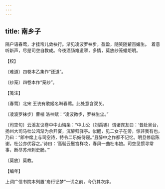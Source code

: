 ```yaml
---
---
---
```

title: 南乡子
---







隔户语春莺，才挂帘儿敛袂行。渐见凌波罗袜步，盈盈，随笑随颦百媚生。　着意听新声，尽是司空自教成。今夜酒肠难道窄，多情，莫放纱笼蜡炬明。





【校】


〔难道〕四卷本乙集作“还道”。

〔纱笼〕四卷本作“笼纱”。





【笺注】


〔春莺〕北宋 王诜有歌姬名啭春莺。此处意含双关。

〔凌波罗袜步〕曹植 洛神赋：“凌波微步，罗袜生尘。”

〔司空句〕云溪友议卷中中山悔条：“中山公（刘禹锡）谓诸宾友曰：‘昔赴吴台，扬州大司马杜公鸿渐为余开宴，沉醉归驿亭。似醒，见二女子在旁，惊非我有也，乃曰：“郎中席上与司空诗，特令二乐妓侍寝。”且醉中之作都不记忆。明旦修启陈谢，杜公亦优容之。’诗曰：‘高髻云鬟宫样妆，春风一曲杜韦娘。司空见惯寻常事，断尽苏州刺史肠。’”

〔莫放〕莫教。





【编年】


上词广信书院本列置“舟行记梦”一词之前，今仍其次序。